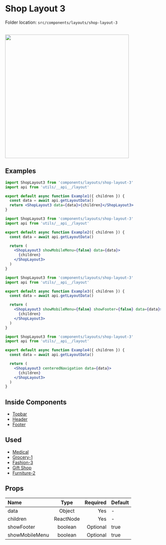 # Shop Layout 3


<Callout>Folder location: `src/components/layouts/shop-layout-3`</Callout>

<br />

<img src="/layout-3.jpg" width="400" />

## Examples

```jsx {1,6} copy showLineNumbers
import ShopLayout3 from 'components/layouts/shop-layout-3'
import api from 'utils/__api__/layout'

export default async function Example1({ children }) {
  const data = await api.getLayoutData()
  return <ShopLayout3 data={data}>{children}</ShopLayout3>
}
```

```jsx {1,8} copy showLineNumbers
import ShopLayout3 from 'components/layouts/shop-layout-3'
import api from 'utils/__api__/layout'

export default async function Example2({ children }) {
  const data = await api.getLayoutData()

  return (
    <ShopLayout3 showMobileMenu={false} data={data}>
      {children}
    </ShopLayout3>
  )
}
```

```jsx {1,8-13} copy showLineNumbers
import ShopLayout3 from 'components/layouts/shop-layout-3'
import api from 'utils/__api__/layout'

export default async function Example3({ children }) {
  const data = await api.getLayoutData()

  return (
    <ShopLayout3 showMobileMenu={false} showFooter={false} data={data}>
      {children}
    </ShopLayout3>
  )
}
```

```jsx {1, 8} copy showLineNumbers
import ShopLayout3 from 'components/layouts/shop-layout-3'
import api from 'utils/__api__/layout'

export default async function Example4({ children }) {
  const data = await api.getLayoutData()

  return (
    <ShopLayout3 centeredNavigation data={data}>
      {children}
    </ShopLayout3>
  )
}
```

## Inside Components

- [Topbar](https://bazaar-doc.netlify.app/layout-components/topbar)
- [Header](https://bazaar-doc.netlify.app/layout-components/header)
- [Footer](https://bazaar-doc.netlify.app/layout-components/footer)

## Used

- [Medical](https://bazar-react.vercel.app/medical)
- [Grocery-1](https://bazar-react.vercel.app/grocery-1)
- [Fashion-3](https://bazar-react.vercel.app/fashion-3)
- [Gift Shop](https://bazar-react.vercel.app/gift-shop)
- [Furniture-2](https://bazar-react.vercel.app/furniture-2)

## Props

| Name           |   Type    | Required | Default |
| :------------- | :-------: | -------: | ------- |
| data           |  Object   |      Yes | -       |
| children       | ReactNode |      Yes | -       |
| showFooter     |  boolean  | Optional | true    |
| showMobileMenu |  boolean  | Optional | true    |
